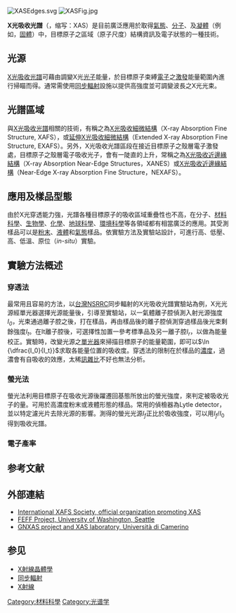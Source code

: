 {{Expand language|en|time=2017-02-04}}
[[File:XASEdges.svg|thumb]]
[[File:XASFig.jpg|thumb]]

'''X光吸收光譜'''（{{lang|en|X-ray absorption spectroscopy}}，缩写：XAS）是目前廣泛應用於取得[[氣態|氣態]]、[[分子|分子]]、及[[凝體|凝體]]（例如，[[固體|固體]]）中，目標原子之區域（原子尺度）結構資訊及電子狀態的一種技術。

== 光源 ==
[[X光|X光]][[吸收光譜|吸收光譜]]可藉由調變X光[[光子|光子]]能量，於目標原子束縛[[電子|電子]]之[[激發|激發]]能量範圍內進行掃瞄而得。通常需使用[[同步輻射|同步輻射]]設施以提供高強度並可調變波長之X光光束。

== 光譜區域 ==
與[[X光|X光]][[吸收光譜|吸收光譜]]相關的技術，有稱之為[[X光吸收細微結構|X光吸收細微結構]]（X-ray Absorption Fine Structure, XAFS），或[[延伸X光吸收細微結構|延伸X光吸收細微結構]]（Extended X-ray Absorption Fine Structure, EXAFS）。另外，X光吸收光譜區段在接近目標原子之殼層電子激發處，目標原子之殼層電子吸收光子，會有一陡直的上升，常稱之為[[X光吸收近邊緣結構|X光吸收近邊緣結構]]（X-ray Absorption Near-Edge Structures，XANES）或[[X光吸收近邊緣結構|X光吸收近邊緣結構]]（Near-Edge X-ray Absorption Fine Structure，NEXAFS）。

== 應用及樣品型態 ==
由於X光穿透能力強，光譜各種目標原子的吸收區域重疊性也不高，在分子、[[材料科學|材料科學]]、[[生物學|生物學]]、[[化學|化學]]、[[地球科學|地球科學]]、[[環境科學|環境科學]]等各領域都有相當廣泛的應用。其受測樣品可以是[[粉末|粉末]]、[[液體|液體]]和[[氣態|氣態]]樣品。依實驗方法及實驗站設計，可進行高、低壓、高、低溫、原位（''in-situ''）實驗。


==實驗方法概述==	 
===穿透法===	 
最常用且容易的方法，以[[台灣|台灣]][[NSRRC|NSRRC]]同步輻射的X光吸收光譜實驗站為例，X光光源經單光器選擇光源能量後，引導至實驗站，以一氣體離子腔偵測入射光源強度''I<sub>0</sub>''，光束通過離子腔之後，打在樣品，再由樣品後的離子腔偵測穿過樣品後光束剩餘強度''I<sub>t</sub>''。在It離子腔後，可選擇性加置一參考標準品及另一離子腔''I<sub>r</sub>''，以做為能量校正。實驗時，改變光源之[[單光器|單光器]]來掃描目標原子的能量範圍，即可以<math>\ln {\dfrac{I_0}{I_t}}</math>求取各能量位置的吸收度。穿透法的限制在於樣品的[[濃度|濃度]]，過濃會有自吸收的效應，太稀[[訊雜比|訊雜比]]不好也無法分析。

=== 螢光法 ===
螢光法利用目標原子在吸收光源後躍遷回基態所放出的螢光強度，來判定被吸收光子的量。可用於高濃度粉末或液體形態的樣品。常用的偵檢器為Lytle detector，並以特定濾光片去除光源的影響。測得的螢光光源<math>I_f</math>正比於吸收強度，可以用<math>I_f/I_0</math>得到吸收光譜。
		 
===電子產率===

== 参考文献 ==
{{Reflist}}

== 外部連結 ==
* [http://www.i-x-s.org/ International XAFS Society, official organization promoting XAS] {{Wayback|url=http://www.i-x-s.org/ |date=20220303055529 }}{{en icon}}
* [http://leonardo.phys.washington.edu/feff/ FEFF Project, University of Washington, Seattle] {{Wayback|url=http://leonardo.phys.washington.edu/feff/ |date=20220121080247 }}{{en icon}}
* [http://gnxas.unicam.it GNXAS project and XAS laboratory, Università di Camerino] {{Wayback|url=http://gnxas.unicam.it/ |date=20220516142924 }}{{en icon}}

== 参见 ==
{{Portal box|物理学}}
* [[X射線晶體學|X射線晶體學]]
* [[同步輻射|同步輻射]]
* [[X射線|X射線]]

[[Category:材料科學|Category:材料科學]]
[[Category:光谱学|Category:光谱学]]